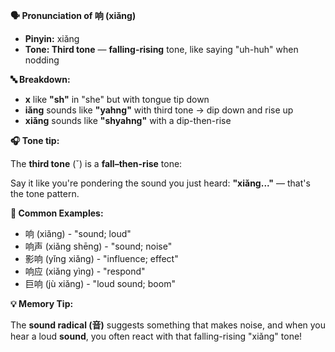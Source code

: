 **🗣️ Pronunciation of 响 (xiǎng)**

- **Pinyin:** xiǎng
- **Tone: Third tone** — **falling-rising** tone, like saying "uh-huh" when nodding

**🔤 Breakdown:**

- **x** like **"sh"** in "she" but with tongue tip down
- **iǎng** sounds like **"yahng"** with third tone → dip down and rise up
- **xiǎng** sounds like **"shyahng"** with a dip-then-rise

**🎧 Tone tip:**

The **third tone** (ˇ) is a **fall–then-rise** tone:

Say it like you're pondering the sound you just heard: **"xiǎng..."** — that's the tone pattern.

**📝 Common Examples:**

- 响 (xiǎng) - "sound; loud"
- 响声 (xiǎng shēng) - "sound; noise"
- 影响 (yǐng xiǎng) - "influence; effect"
- 响应 (xiǎng yìng) - "respond"
- 巨响 (jù xiǎng) - "loud sound; boom"

**💡 Memory Tip:**

The **sound radical (音)** suggests something that makes noise, and when you hear a loud **sound**,
you often react with that falling-rising "xiǎng" tone!

